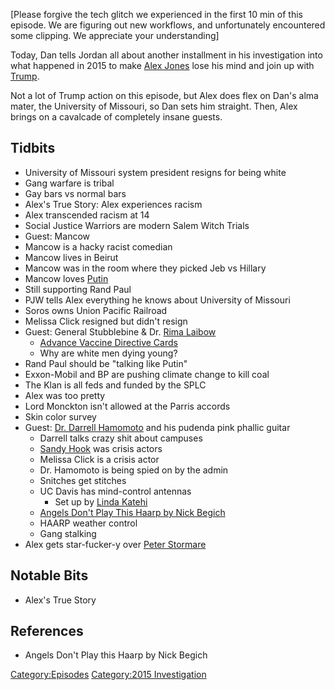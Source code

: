 {{DEFAULTSORT:
    #_EPISODE_0083:November 10-12, 2015
}}{{Episode
    | title             = November 10-12, 2015
    | caption           = Listen to this episode on [https://knowledgefight.libsyn.com/knowledge-fight-november-10-12-2015 Libsyn] [https://open.spotify.com/episode/5FH6G3eJFXBmAGUSLPgRbe Spotify] [https://www.twitch.tv/videos/175675863 Twitch], Read the [[Transcript/83: November 10-12, 2015|Unofficial Transcript]]
    | episodeNumber     = 83
    | length            = 02:44:34
    | airDate           = September 18, 2017
    | coverageStartDate = November 10, 2015
    | coverageEndDate   = November 11, 2015
    | episodeType       = [[:Category:2015 Investigation|2015 Investigation]]
    | appearance        = [[Mancow]], [[Rand Paul]], [[George Soros]], [[Melissa Click]], [[General Albert Stubblebine]], [[Rima Laibow]], [[Lord Monckton]], [[Darrell Hamamoto]], [[Nick Begich]], [[Peter Stormare]]
    | previousEpisode   = [[82: Oct. 27-Nov. 9, 2015]]
    | nextEpisode       = [[84: December 21, 2012]]
}}

{{Stub}}

[Please forgive the tech glitch we experienced in the first 10 min of this episode. We are figuring out new workflows, and unfortunately encountered some clipping. We appreciate your understanding]

Today, Dan tells Jordan all about another installment in his investigation into what happened in 2015 to make [[Alex Jones]] lose his mind and join up with [[Donald Trump|Trump]].

Not a lot of Trump action on this episode, but Alex does flex on Dan's alma mater, the University of Missouri, so Dan sets him straight. Then, Alex brings on a cavalcade of completely insane guests.

==Tidbits==

*University of Missouri system president resigns for being white
*Gang warfare is tribal
*Gay bars vs normal bars
*Alex's True Story: Alex experiences racism
*Alex transcended racism at 14
*Social Justice Warriors are modern Salem Witch Trials
*Guest: Mancow
*Mancow is a hacky racist comedian
*Mancow lives in Beirut
*Mancow was in the room where they picked Jeb vs Hillary
*Mancow loves [[Vladimir Putin|Putin]]
*Still supporting Rand Paul
*PJW tells Alex everything he knows about University of Missouri
*Soros owns Union Pacific Railroad
*Melissa Click resigned but didn't resign
*Guest: General Stubblebine & Dr. [[Rima Laibow]]
**[http://drrimatruthreports.com/advance-vaccine-directive-card-faqs/ Advance Vaccine Directive Cards]
**Why are white men dying young?
*Rand Paul should be "talking like Putin"
*Exxon-Mobil and BP are pushing climate change to kill coal
*The Klan is all feds and funded by the SPLC
*Alex was too pretty
*Lord Monckton isn't allowed at the Parris accords
*Skin color survey
*Guest: [https://knowledgefight.com/people/2018/8/29/darrell-hamamoto Dr. Darrell Hamomoto] and his pudenda pink phallic guitar
**Darrell talks crazy shit about campuses
**[[The Sandy Hook Elementary Massacre|Sandy Hook]] was crisis actors
**Melissa Click is a crisis actor
**Dr. Hamomoto is being spied on by the admin
**Snitches get stitches
**UC Davis has mind-control antennas
***Set up by [https://faculty.engineering.ucdavis.edu/katehi/ Linda Katehi]
**[https://www.alachuacounty.us/Depts/epd/EPAC/Angels%20Dont%20Play%20This%20HAARP%20by%20Nick%20Begich%201997.pdf Angels Don't Play This Haarp by Nick Begich]
**HAARP weather control
**Gang stalking
*Alex gets star-fucker-y over [https://m.imdb.com/name/nm0001780/mediaviewer/rm2418148352 Peter Stormare]

==Notable Bits==

*Alex's True Story

==References==

*Angels Don't Play this Haarp by Nick Begich

[[Category:Episodes]]
[[Category:2015 Investigation]]
